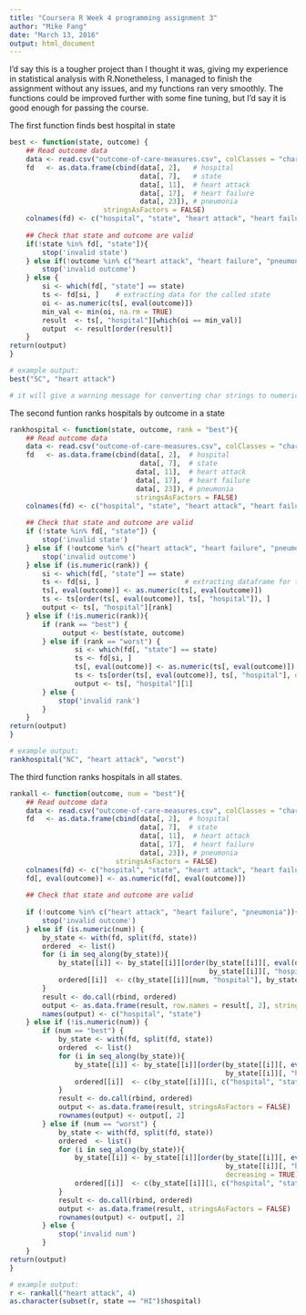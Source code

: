 ```yaml
---
title: "Coursera R Week 4 programming assignment 3"
author: "Mike Fang"
date: "March 13, 2016"
output: html_document
---
```


I'd say this is a tougher project than I thought it was, giving my experience in statistical analysis with R.Nonetheless, I managed to finish the assignment without any issues, and my functions ran very smoothly. 
The functions could be improved further with some fine tuning, but I'd say it is good enough for passing the course. 

The first function finds best hospital in state

```r
best <- function(state, outcome) {
    ## Read outcome data
    data <- read.csv("outcome-of-care-measures.csv", colClasses = "character")
    fd   <- as.data.frame(cbind(data[, 2],   # hospital
                                data[, 7],   # state
                                data[, 11],  # heart attack
                                data[, 17],  # heart failure
                                data[, 23]), # pneumonia
                       stringsAsFactors = FALSE)
    colnames(fd) <- c("hospital", "state", "heart attack", "heart failure", "pneumonia")
                                        
    ## Check that state and outcome are valid
    if(!state %in% fd[, "state"]){
        stop('invalid state')
    } else if(!outcome %in% c("heart attack", "heart failure", "pneumonia")){
        stop('invalid outcome')
    } else {
        si <- which(fd[, "state"] == state)
        ts <- fd[si, ]    # extracting data for the called state
        oi <- as.numeric(ts[, eval(outcome)])
        min_val <- min(oi, na.rm = TRUE)
        result  <- ts[, "hospital"][which(oi == min_val)]
        output  <- result[order(result)]
    }
return(output)
}

# example output:
best("SC", "heart attack")  

# it will give a warning message for converting char strings to numerics, I hide it here
```

The second funtion ranks hospitals by outcome in a state

```r
rankhospital <- function(state, outcome, rank = "best"){
    ## Read outcome data
    data <- read.csv("outcome-of-care-measures.csv", colClasses = "character")
    fd   <- as.data.frame(cbind(data[, 2],  # hospital
                                data[, 7],  # state
                               data[, 11],  # heart attack
                               data[, 17],  # heart failure
                               data[, 23]), # pneumonia
                               stringsAsFactors = FALSE)
    colnames(fd) <- c("hospital", "state", "heart attack", "heart failure", "pneumonia")
    
    ## Check that state and outcome are valid
    if (!state %in% fd[, "state"]) {
        stop('invalid state')
    } else if (!outcome %in% c("heart attack", "heart failure", "pneumonia")){
        stop('invalid outcome')
    } else if (is.numeric(rank)) {
        si <- which(fd[, "state"] == state)
        ts <- fd[si, ]                     # extracting dataframe for the called state
        ts[, eval(outcome)] <- as.numeric(ts[, eval(outcome)])
        ts <- ts[order(ts[, eval(outcome)], ts[, "hospital"]), ]
        output <- ts[, "hospital"][rank]
    } else if (!is.numeric(rank)){
        if (rank == "best") {
             output <- best(state, outcome)
        } else if (rank == "worst") {
                si <- which(fd[, "state"] == state)
                ts <- fd[si, ]    
                ts[, eval(outcome)] <- as.numeric(ts[, eval(outcome)])
                ts <- ts[order(ts[, eval(outcome)], ts[, "hospital"], decreasing = TRUE), ]
                output <- ts[, "hospital"][1]
        } else {
            stop('invalid rank')
        }
    }
return(output)
}

# example output:
rankhospital("NC", "heart attack", "worst")
```

The third function ranks hospitals in all states.

```r
rankall <- function(outcome, num = "best"){
    ## Read outcome data
    data <- read.csv("outcome-of-care-measures.csv", colClasses = "character")
    fd   <- as.data.frame(cbind(data[, 2],  # hospital
                                data[, 7],  # state
                                data[, 11],  # heart attack
                                data[, 17],  # heart failure
                                data[, 23]), # pneumonia
                          stringsAsFactors = FALSE)
    colnames(fd) <- c("hospital", "state", "heart attack", "heart failure", "pneumonia")
    fd[, eval(outcome)] <- as.numeric(fd[, eval(outcome)])
    
    ## Check that state and outcome are valid
    
    if (!outcome %in% c("heart attack", "heart failure", "pneumonia")){
        stop('invalid outcome')
    } else if (is.numeric(num)) {
        by_state <- with(fd, split(fd, state))
        ordered  <- list()
        for (i in seq_along(by_state)){
            by_state[[i]] <- by_state[[i]][order(by_state[[i]][, eval(outcome)], 
                                                 by_state[[i]][, "hospital"]), ]
            ordered[[i]]  <- c(by_state[[i]][num, "hospital"], by_state[[i]][, "state"][1])
        }
        result <- do.call(rbind, ordered)
        output <- as.data.frame(result, row.names = result[, 2], stringsAsFactors = FALSE)
        names(output) <- c("hospital", "state")
    } else if (!is.numeric(num)) {
        if (num == "best") {
            by_state <- with(fd, split(fd, state))
            ordered  <- list()
            for (i in seq_along(by_state)){
                by_state[[i]] <- by_state[[i]][order(by_state[[i]][, eval(outcome)], 
                                                     by_state[[i]][, "hospital"]), ]
                ordered[[i]]  <- c(by_state[[i]][1, c("hospital", "state")])
            }
            result <- do.call(rbind, ordered)
            output <- as.data.frame(result, stringsAsFactors = FALSE)
            rownames(output) <- output[, 2]
        } else if (num == "worst") {
            by_state <- with(fd, split(fd, state))
            ordered  <- list()
            for (i in seq_along(by_state)){
                by_state[[i]] <- by_state[[i]][order(by_state[[i]][, eval(outcome)], 
                                                     by_state[[i]][, "hospital"], 
                                                     decreasing = TRUE), ]
                ordered[[i]]  <- c(by_state[[i]][1, c("hospital", "state")])
            }
            result <- do.call(rbind, ordered)
            output <- as.data.frame(result, stringsAsFactors = FALSE)
            rownames(output) <- output[, 2]
        } else {
            stop('invalid num')
        }
    }
return(output)
}

# example output:
r <- rankall("heart attack", 4)
as.character(subset(r, state == "HI")$hospital)
```
